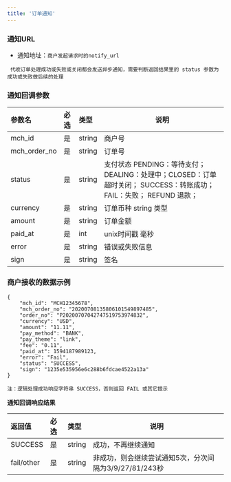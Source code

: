 ```yaml
---
title: '订单通知'
---
```


### 通知URL

* 通知地址：`商户发起请求时的notify_url`

` 代收订单处理成功或失败或关闭都会发送异步通知，需要判断返回结果里的 status 参数为成功或失败做后续的处理`

### 通知回调参数

| 参数名           |必选| 类型     | 说明                                         |
|:--------------|:---|:-------|--------------------------------------------|
| mch_id        |是  | string | 商户号                                        |
| mch_order_no  |是  | string | 订单号                                        |
| status        |是  | string    | 支付状态    PENDING：等待支付； DEALING：处理中；CLOSED：订单超时关闭； SUCCESS：转账成功；FAIL：失败； REFUND 退款；|
| currency      |是  | string | 订单币种 string 类型                         |
| amount        |是  | string | 订单金额                      |
| paid_at       |是  | int    | unix时间戳 毫秒                           |
| error         |是  | string | 错误或失败信息                                    |
| sign          |是  | string | 签名                                         |


### 商户接收的数据示例

```
{
	"mch_id": "MCH12345678",
	"mch_order_no": "20200708135806101549897485",
	"order_no": "P20200707042747519753974832",
	"currency": "USD",
	"amount": "11.11",
	"pay_method": "BANK",
	"pay_theme": "link",
	"fee": "0.11",
	"paid_at": 1594187989123,
	"error": "Fail",
	"status": "SUCCESS",
	"sign": "1235e535956e6c288b6fdcae4522a13a"
}

```

`注：逻辑处理成功响应字符串 SUCCESS，否则返回 FAIL 或其它提示`

**通知回调响应结果**

|返回值|必选|类型|说明|
|:----    |:---|:----- |-----   |
|SUCCESS |是  |string | 成功，不再继续通知  |
|fail/other |是  |string | 非成功，则会继续尝试通知5次，分次间隔为3/9/27/81/243秒 |
